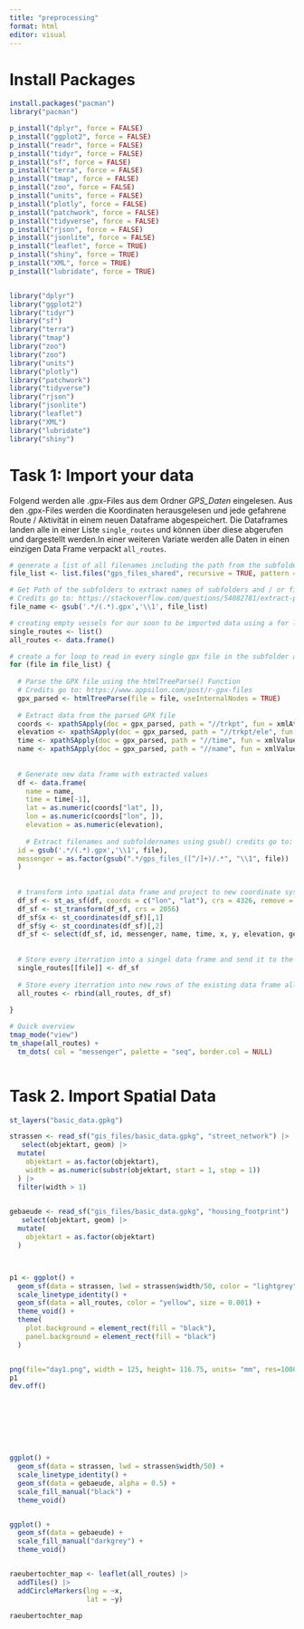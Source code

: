 ```yaml
---
title: "preprocessing"
format: html
editor: visual
---
```




# Install Packages

```r

install.packages("pacman")
library("pacman")

p_install("dplyr", force = FALSE)
p_install("ggplot2", force = FALSE)
p_install("readr", force = FALSE)
p_install("tidyr", force = FALSE)
p_install("sf", force = FALSE)
p_install("terra", force = FALSE)
p_install("tmap", force = FALSE)
p_install("zoo", force = FALSE)
p_install("units", force = FALSE)
p_install("plotly", force = FALSE)
p_install("patchwork", force = FALSE)
p_install("tidyverse", force = FALSE)
p_install("rjson", force = FALSE)
p_install("jsonlite", force = FALSE)
p_install("leaflet", force = TRUE)
p_install("shiny", force = TRUE)
p_install("XML", force = TRUE)
p_install("lubridate", force = TRUE)


library("dplyr")
library("ggplot2")
library("tidyr")
library("sf")
library("terra")
library("tmap")
library("zoo")
library("zoo")
library("units")
library("plotly")
library("patchwork")
library("tidyverse")
library("rjson")
library("jsonlite")
library("leaflet")
library("XML")
library("lubridate")
library("shiny")

```


# Task 1: Import your data

Folgend werden alle .gpx-Files aus dem Ordner *GPS_Daten* eingelesen. Aus den .gpx-Files werden die Koordinaten herausgelesen und jede gefahrene Route / Aktivität in einem neuen Dataframe abgespeichert. Die Dataframes landen alle in einer Liste `single_routes` und können über diese abgerufen und dargestellt werden.In einer weiteren Variate werden alle Daten in einen einzigen Data Frame verpackt `all_routes`.

```r


# generate a list of all filenames including the path from the subfolder they are stored in
file_list <- list.files("gps_files_shared", recursive = TRUE, pattern = "\\.gpx$", full.names = TRUE)

# Get Path of the subfolders to extraxt names of subfolders and / or filenames
# Credits go to: https://stackoverflow.com/questions/54082781/extract-portion-of-file-name-using-gsub
file_name <- gsub('.*/(.*).gpx','\\1', file_list)

# creating empty vessels for our soon to be imported data using a for loop
single_routes <- list()
all_routes <- data.frame()

# create a for loop to read in every single gpx file in the subfolder and extraxt the needed values such as coordinates, elevation and timestamps
for (file in file_list) {
  
  # Parse the GPX file using the htmlTreeParse() Function
  # Credits go to: https://www.appsilon.com/post/r-gpx-files
  gpx_parsed <- htmlTreeParse(file = file, useInternalNodes = TRUE)
  
  # Extract data from the parsed GPX file
  coords <- xpathSApply(doc = gpx_parsed, path = "//trkpt", fun = xmlAttrs)
  elevation <- xpathSApply(doc = gpx_parsed, path = "//trkpt/ele", fun = xmlValue)
  time <- xpathSApply(doc = gpx_parsed, path = "//time", fun = xmlValue)
  name <- xpathSApply(doc = gpx_parsed, path = "//name", fun = xmlValue)
  
 
  # Generate new data frame with extracted values
  df <- data.frame(
    name = name,
    time = time[-1],
    lat = as.numeric(coords["lat", ]),
    lon = as.numeric(coords["lon", ]),
    elevation = as.numeric(elevation),
    
    # Extract filenames and subfoldernames using gsub() credits go to: https://stackoverflow.com/questions/54082781/extract-portion-of-file-name-using-gsub
  id = gsub('.*/(.*).gpx','\\1', file),
  messenger = as.factor(gsub(".*/gps_files_([^/]+)/.*", "\\1", file))
  )
  
  
  # transform into spatial data frame and project to new coordinate system
  df_sf <- st_as_sf(df, coords = c("lon", "lat"), crs = 4326, remove = FALSE)
  df_sf <- st_transform(df_sf, crs = 2056)
  df_sf$x <- st_coordinates(df_sf)[,1]
  df_sf$y <- st_coordinates(df_sf)[,2]
  df_sf <- select(df_sf, id, messenger, name, time, x, y, elevation, geometry)
  
 
  # Store every iterration into a singel data frame and send it to the list single_routes()
  single_routes[[file]] <- df_sf
  
  # Store every iterration into new rows of the existing data frame all_routes()
  all_routes <- rbind(all_routes, df_sf)
  
}

# Quick overview
tmap_mode("view")
tm_shape(all_routes) +
  tm_dots( col = "messenger", palette = "seq", border.col = NULL)



```

# Task 2. Import Spatial Data

```r

st_layers("basic_data.gpkg")

strassen <- read_sf("gis_files/basic_data.gpkg", "street_network") |> 
   select(objektart, geom) |> 
  mutate(
    objektart = as.factor(objektart),
    width = as.numeric(substr(objektart, start = 1, stop = 1))
  ) |> 
  filter(width > 1)
  

gebaeude <- read_sf("gis_files/basic_data.gpkg", "housing_footprint") |> 
   select(objektart, geom) |> 
  mutate(
    objektart = as.factor(objektart)
  )



p1 <- ggplot() +
  geom_sf(data = strassen, lwd = strassen$width/50, color = "lightgrey", fill = NA) +
  scale_linetype_identity() +
  geom_sf(data = all_routes, color = "yellow", size = 0.001) +
  theme_void() +
  theme(
    plot.background = element_rect(fill = "black"),
    panel.background = element_rect(fill = "black")
  )


png(file="day1.png", width = 125, height= 116.75, units= "mm", res=1000)
p1
dev.off() 








ggplot() +
  geom_sf(data = strassen, lwd = strassen$width/50) +
  scale_linetype_identity() +
  geom_sf(data = gebaeude, alpha = 0.5) +
  scale_fill_manual("black") +
  theme_void()


ggplot() +
  geom_sf(data = gebaeude) +
  scale_fill_manual("darkgrey") +
  theme_void()


raeubertochter_map <- leaflet(all_routes) |> 
  addTiles() |> 
  addCircleMarkers(lng = ~x,
                   lat = ~y)

raeubertochter_map



```

